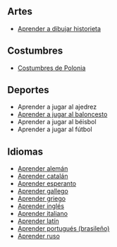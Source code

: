 {{header|1=Aprender de todo}}

== Artes ==

* [https://www.youtube.com/user/ivanevskyvideo Aprender a dibujar historieta]

== Costumbres ==

* [https://www.youtube.com/watch?v=h_PIa5SZ2vo Costumbres de Polonia]

== Deportes ==

* Aprender a jugar al ajedrez
* [https://www.youtube.com/watch?v=eb3GbqTtSG4 Aprender a jugar al baloncesto]
* Aprender a jugar al béisbol
* Aprender a jugar al fútbol

== Idiomas ==

* [https://www.youtube.com/watch?v=zeM8I-QU02k Aprender alemán]
* [https://www.youtube.com/watch?v=mW3W-Bua9HM Aprender catalán]
* [https://www.youtube.com/watch?v=6WI42Tyvx8Q Aprender esperanto]
* [https://www.youtube.com/watch?v=0XZ1KYWVLY8 Aprender gallego]
* [https://www.youtube.com/watch?v=ruW2Hoyt4kg Aprender griego]
* [https://www.youtube.com/channel/UC8BS_p7PVbjCPrHhGqN1oLQ Aprender inglés]
* [https://www.youtube.com/watch?v=foHIO2bpLhU Aprender italiano]
* [https://www.youtube.com/watch?v=lxyCyXXEaUE Aprender latín]
* [https://www.youtube.com/watch?v=cwY85S1O0vk Aprender portugués (brasileño)]
* [https://www.youtube.com/watch?v=gDfulSElISA Aprender ruso]

{{footer}}
